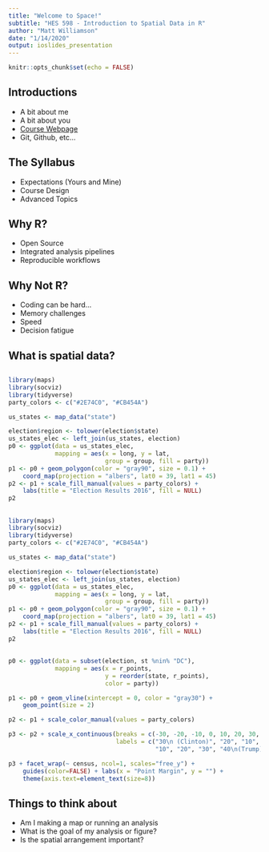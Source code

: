 ```yaml
---
title: "Welcome to Space!"
subtitle: "HES 598 - Introduction to Spatial Data in R"
author: "Matt Williamson"
date: "1/14/2020"
output: ioslides_presentation
---
```


```r
knitr::opts_chunk$set(echo = FALSE)
```

## Introductions

- A bit about me
- A bit about you
- [Course Webpage](https://hes-bsu.github.io/HES598/)
- Git, Github, etc...

## The Syllabus

- Expectations (Yours and Mine)
- Course Design
- Advanced Topics

## Why R?

- Open Source
- Integrated analysis pipelines
- Reproducible workflows 

## Why Not R?

- Coding can be hard...
- Memory challenges
- Speed
- Decision fatigue

## What is spatial data?

## 
```r
library(maps)
library(socviz)
library(tidyverse)
party_colors <- c("#2E74C0", "#CB454A") 

us_states <- map_data("state")

election$region <- tolower(election$state)
us_states_elec <- left_join(us_states, election)
p0 <- ggplot(data = us_states_elec,
             mapping = aes(x = long, y = lat,
                           group = group, fill = party))
p1 <- p0 + geom_polygon(color = "gray90", size = 0.1) +
    coord_map(projection = "albers", lat0 = 39, lat1 = 45) 
p2 <- p1 + scale_fill_manual(values = party_colors) +
    labs(title = "Election Results 2016", fill = NULL)
p2
```

## 
```r
library(maps)
library(socviz)
library(tidyverse)
party_colors <- c("#2E74C0", "#CB454A") 

us_states <- map_data("state")

election$region <- tolower(election$state)
us_states_elec <- left_join(us_states, election)
p0 <- ggplot(data = us_states_elec,
             mapping = aes(x = long, y = lat,
                           group = group, fill = party))
p1 <- p0 + geom_polygon(color = "gray90", size = 0.1) +
    coord_map(projection = "albers", lat0 = 39, lat1 = 45) 
p2 <- p1 + scale_fill_manual(values = party_colors) +
    labs(title = "Election Results 2016", fill = NULL)
p2
```

##
```r
p0 <- ggplot(data = subset(election, st %nin% "DC"),
             mapping = aes(x = r_points,
                           y = reorder(state, r_points),
                           color = party))

p1 <- p0 + geom_vline(xintercept = 0, color = "gray30") +
    geom_point(size = 2)

p2 <- p1 + scale_color_manual(values = party_colors)

p3 <- p2 + scale_x_continuous(breaks = c(-30, -20, -10, 0, 10, 20, 30, 40),
                              labels = c("30\n (Clinton)", "20", "10", "0",
                                         "10", "20", "30", "40\n(Trump)"))

p3 + facet_wrap(~ census, ncol=1, scales="free_y") +
    guides(color=FALSE) + labs(x = "Point Margin", y = "") +
    theme(axis.text=element_text(size=8))
```

## Things to think about
- Am I making a map or running an analysis
- What is the goal of my analysis or figure?
- Is the spatial arrangement important?